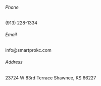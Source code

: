 <script
  type="text/javascript"
  src="//cdn.callrail.com/companies/221658841/a0d58eeb0d9f741826c0/12/swap.js"
  async="true"
></script>

<div
  style={{
    display: `grid`,
    gridTemplateColumns: `80px 2fr`,
    gridTemplateRows: `50px 50px 50px 3fr`,
    padding: "20px",
    width: `280px`,
    wordWrap: `normal`,
    textAlign: `center`,
  }}
>
  <h6
    style={{
      marginTop: `20px`,
      color: `#00ffe5`,
      textAlign: `right`,
    }}
  >
    Phone
  </h6>
  <p
    style={{
      color: `white`,
      textAlign: `left`,
    }}
  >
    (913) 228-1334
  </p>
  <h6
    style={{
      marginTop: `20px`,
      color: `#00ffe5`,
      textAlign: `right`,
    }}
  >
    Email
  </h6>
  <p
    style={{
      color: `white`,
      textAlign: `left`,
    }}
  >
    info@smartprokc.com
  </p>
  <h6
    style={{
      marginTop: `20px`,
      color: `#00ffe5`,
      textAlign: `right`,
    }}
  >
    Address
  </h6>
  <p
    style={{
      color: `white`,
      textAlign: `left`,
    }}
  >
    23724 W 83rd Terrace Shawnee, KS 66227
  </p>
</div>
